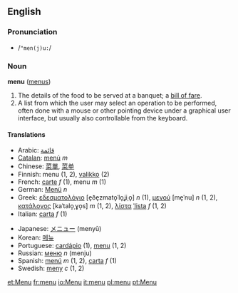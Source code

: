==English==
===Pronunciation===
*/<tt>"men(j)u:</tt>/

===Noun===
'''menu''' ([[menus]])

#The details of the food to be served at a banquet; a [[bill of fare]].
#A list from which the user may select an operation to be performed, often done with a mouse or other pointing device under a graphical user interface, but usually also controllable from the keyboard.

====Translations====
{{top}}
*Arabic: [[قائمة]]
*[[Catalan]]: [[menú]] ''m''
*Chinese: [[菜單]], [[菜单]]
*Finnish: menu (1, 2), [[valikko]] (2)
*French: [[carte#French|carte]] ''f'' (1), menu ''m'' (1)
*German: [[Menü]] ''n''
*Greek: [[εδεσματολόγιο]] [e̞ðe̞zmato̞ˈlo̞ʝiˌo̞] ''n'' (1), [[μενού]] [me̞ˈnu] ''n'' (1, 2), [[κατάλογος]] [kaˈtalo̞ˌɣo̞s] ''m'' (1, 2), [[λίστα]] [[ˈlista]] ''f'' (1, 2)
*Italian: [[carta#Italian|carta]] ''f'' (1)
{{mid}}
*Japanese: [[メニュー]] (menyū)
*Korean: [[메뉴]]
*Portuguese: [[cardápio]] (1), [[menu]] (1, 2)
*Russian: [[меню]] ''n'' (menju)
*Spanish: [[menú]] ''m'' (1, 2), [[carta]] ''f'' (1)
*Swedish: [[meny]] ''c'' (1, 2)
{{bottom}}

[[et:Menu]]
[[fr:menu]]
[[io:Menu]]
[[it:menu]]
[[pl:menu]]
[[pt:Menu]]